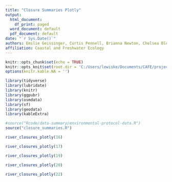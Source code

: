 ```yaml
---
title: "Closure Summaries Plotly"
output:
  html_document: 
    df_print: paged
  word_document: default
  pdf_document: default
date: "`r Sys.Date()`"
authors: Emilie Geissinger, Curtis Pennell, Brianna Newton, Chelsea Bloom, and Keith Lewis
affiliation: Coastal and Freshwater Ecology
---
```


```r
knitr::opts_chunk$set(echo = TRUE)
knitr::opts_knit$set(root.dir = 'C:/Users/lewiske/Documents/CAFE/projects/temperature/river_closures')
options(knitr.kable.NA = '')

library(tidyverse)
library(lubridate)
library(knitr)
library(ggpubr)
library(osmdata)
library(sf)
library(geodata)
library(kableExtra)
```


```r
#source("Rcode/data-summary/environmental-protocol-data.R")
source("closure_summaries.R")

```

```r

river_closures_plotly(16)

river_closures_plotly(17)

river_closures_plotly(19)

river_closures_plotly(20)

river_closures_plotly(22)
```
